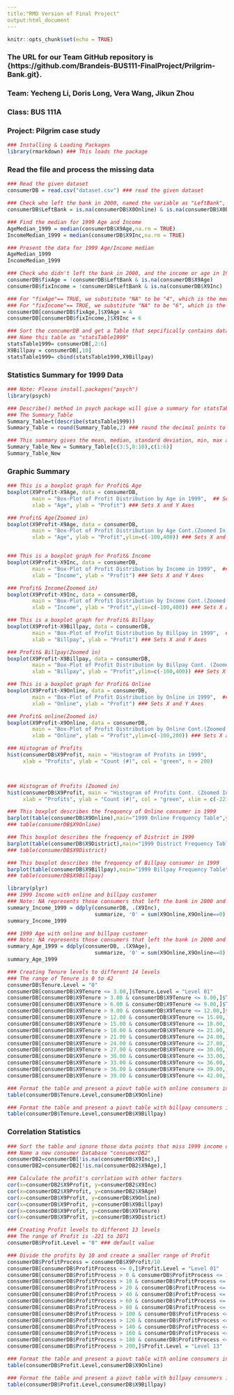 ```yaml
---
title:"RMD Version of Final Project" 
output:html_document
---
```



```r
knitr::opts_chunk$set(echo = TRUE)
```


### The URL for our Team GitHub repository is {https://github.com/Brandeis-BUS111-FinalProject/Prilgrim-Bank.git}.
### Team: Yecheng Li, Doris Long, Vera Wang, Jikun Zhou
### Class: BUS 111A
### Project: Pilgrim case study

```r
### Installing & Loading Packages
library(rmarkdown) ### This loads the package
```


### Read the file and process the missing data

```r

### Read the given dataset 
consumerDB = read.csv("dataset.csv") ### read the given dataset 

### Check who left the bank in 2000, named the variable as "LeftBank", which is "00"in X0Online and X0Billpay
consumerDB$LeftBank = is.na(consumerDB$X0Online) & is.na(consumerDB$X0Billpay)

### Find the median for 1999 Age and Income
AgeMedian_1999 = median(consumerDB$X9Age,na.rm = TRUE) 
IncomeMedian_1999 = median(consumerDB$X9Inc,na.rm = TRUE) 

### Present the data for 1999 Age/Income median
AgeMedian_1999
IncomeMedian_1999

### Check who didn't left the bank in 2000, and the income or age in 1999 were missing, we named the variable as "fixAge" and "fixIncome"
consumerDB$fixAge = !consumerDB$LeftBank & is.na(consumerDB$X9Age)
consumerDB$fixIncome = !consumerDB$LeftBank & is.na(consumerDB$X9Inc)

### For "fixAge"== TRUE, we substitute "NA" to be "4", which is the median
### For "fixIncome"== TRUE, we substitute "NA" to be "6", which is the median
consumerDB[consumerDB$fixAge,]$X9Age = 4
consumerDB[consumerDB$fixIncome,]$X9Inc = 6
```


```r
### Sort the concumerDB and get a Table that sepcifically contains data for 1999
### Name this table as "statsTable1999"
statsTable1999= consumerDB[,2:6]
X9Billpay = consumerDB[,10]
statsTable1999= cbind(statsTable1999,X9Billpay)
```


### Statistics Summary for 1999 Data
```r
### Note: Please install.packages("psych")
library(psych)

### Describe() method in psych package will give a summary for statsTable
### The Summary_Table 
Summary_Table=t(describe(statsTable1999))
Summary_Table = round(Summary_Table,2) ### round the decimal points to 2 digits

### This summary gives the mean, median, standard deviation, min, max and range for 1999 Profit, Age, Income, Online, Billpay, and Tenure
Summary_Table_New = Summary_Table[c(3:5,8:10),c(1:6)]
Summary_Table_New

```

### Graphic Summary
```r
### This is a boxplot graph for Profit& Age 
boxplot(X9Profit~X9Age, data = consumerDB, 
        main = "Box-Plot of Profit Distribution by Age in 1999",  ## Sets Title to Plot
        xlab = "Age", ylab = "Profit") ### Sets X and Y Axes 

### Profit& Age(Zoomed in)
boxplot(X9Profit~X9Age, data = consumerDB, 
        main = "Box-Plot of Profit Distribution by Age Cont.(Zoomed In) in 1999",  ## Sets Title to Plot
        xlab = "Age", ylab = "Profit",ylim=c(-100,400)) ### Sets X and Y Axes



```



```r
### This is a boxplot graph for Profit& Income  
boxplot(X9Profit~X9Inc, data = consumerDB, 
        main = "Box-Plot of Profit Distribution by Income in 1999",  ## Sets Title to Plot
        xlab = "Income", ylab = "Profit") ### Sets X and Y Axes 

### Profit& Income(Zoomed in)
boxplot(X9Profit~X9Inc, data = consumerDB, 
        main = "Box-Plot of Profit Distribution by Income Cont.(Zoomed In) in 1999",  ## Sets Title to Plot
        xlab = "Income", ylab = "Profit",ylim=c(-100,400)) ### Sets X and Y Axes


```


```r
### This is a boxplot graph for Profit& Billpay
boxplot(X9Profit~X9Billpay, data = consumerDB, 
        main = "Box-Plot of Profit Distribution by Billpay in 1999",  ## Sets Title to Plot
        xlab = "Billpay", ylab = "Profit") ### Sets X and Y Axes 

### Profit& Billpay(Zoomed in)
boxplot(X9Profit~X9Billpay, data = consumerDB, 
        main = "Box-Plot of Profit Distribution by Billpay Cont. (Zoomed In) in 1999",  ## Sets Title to Plot
        xlab = "Billpay", ylab = "Profit",ylim=c(-100,400)) ### Sets X and Y Axes

```


```r
### This is a boxplot graph for Profit& Online
boxplot(X9Profit~X9Online, data = consumerDB, 
        main = "Box-Plot of Profit Distribution by Online in 1999",  ## Sets Title to Plot
        xlab = "Online", ylab = "Profit") ### Sets X and Y Axes 

### Profit& online(Zoomed in)
boxplot(X9Profit~X9Online, data = consumerDB, 
        main = "Box-Plot of Profit Distribution by Online Cont.(Zoomed In) in 1999",  ## Sets Title to Plot
        xlab = "Online", ylab = "Profit",ylim=c(-100,200)) ### Sets X and Y Axes
```


```r

### Histogram of Profits
hist(consumerDB$X9Profit, main = "Histogram of Profits in 1999", 
     xlab = "Profits", ylab = "Count (#)", col = "green", n = 200)



### Histogram of Profits (Zoomed in)
hist(consumerDB$X9Profit, main = "Histogram of Profits Cont. (Zoomed In) in 1999", 
     xlab = "Profits", ylab = "Count (#)", col = "green", xlim = c(-221,400), n = 200)
```



```r
### This boxplot describes the frequency of Online consumer in 1999
barplot(table(consumerDB$X9Online),main="1999 Online Frequency Table",ylab = "Frequency#",col= "green")
### table(consumerDB$X9Online)

### This boxplot describes the frequency of District in 1999
barplot(table(consumerDB$X9District),main="1999 District Frequency Table",ylab = "Frequency#",col= "green")
### table(consumerDB$X9District)

### This boxplot describes the frequency of Billpay consumer in 1999
barplot(table(consumerDB$X9Billpay),main="1999 Billpay Frequency Table",ylab = "Frequency#",col= "green")
### table(consumerDB$X9Billpay)


```



```r
library(plyr)
### 1999 Income with online and billpay customer
### Note: NA represents those consumers that left the bank in 2000 and didn't have information in 1999 income
summary_Income_1999 = ddply(consumerDB, .(X9Inc), 
                            summarize, '0' = sum(X9Online,X9Online==0), '1' = sum(X9Online,X9Online==1))
summary_Income_1999
```


```r
### 1999 Age with online and billpay customer
### Note: NA represents those consumers that left the bank in 2000 and didn't have information in 1999 age
summary_Age_1999 = ddply(consumerDB, .(X9Age), 
                            summarize, '0' = sum(X9Online,X9Online==0), '1' = sum(X9Online,X9Online==1))
summary_Age_1999
```


```r
### Creating Tenure levels to different 14 levels
### The range of Tenure is 0 to 42
consumerDB$Tenure.Level = "0"
consumerDB[consumerDB$X9Tenure <= 3.00,]$Tenure.Level = "Level 01"
consumerDB[consumerDB$X9Tenure > 3.00 & consumerDB$X9Tenure <= 6.00,]$Tenure.Level = "Level 02"
consumerDB[consumerDB$X9Tenure > 6.00 & consumerDB$X9Tenure <= 9.00,]$Tenure.Level = "Level 03"
consumerDB[consumerDB$X9Tenure > 9.00 & consumerDB$X9Tenure <= 12.00,]$Tenure.Level = "Level 04"
consumerDB[consumerDB$X9Tenure > 12.00 & consumerDB$X9Tenure <= 15.00,]$Tenure.Level = "Level 05"
consumerDB[consumerDB$X9Tenure > 15.00 & consumerDB$X9Tenure <= 18.00,]$Tenure.Level = "Level 06"
consumerDB[consumerDB$X9Tenure > 18.00 & consumerDB$X9Tenure <= 21.00,]$Tenure.Level = "Level 07"
consumerDB[consumerDB$X9Tenure > 21.00 & consumerDB$X9Tenure <= 24.00,]$Tenure.Level = "Level 08"
consumerDB[consumerDB$X9Tenure > 24.00 & consumerDB$X9Tenure <= 27.00,]$Tenure.Level = "Level 09"
consumerDB[consumerDB$X9Tenure > 27.00 & consumerDB$X9Tenure <= 30.00,]$Tenure.Level = "Level 10"
consumerDB[consumerDB$X9Tenure > 30.00 & consumerDB$X9Tenure <= 33.00,]$Tenure.Level = "Level 11"
consumerDB[consumerDB$X9Tenure > 33.00 & consumerDB$X9Tenure <= 36.00,]$Tenure.Level = "Level 12"
consumerDB[consumerDB$X9Tenure > 36.00 & consumerDB$X9Tenure <= 39.00,]$Tenure.Level = "Level 13"
consumerDB[consumerDB$X9Tenure > 39.00 & consumerDB$X9Tenure <= 42.00,]$Tenure.Level = "Level 14"

### Format the table and present a piovt table with online consumers in different tenure levels
table(consumerDB$Tenure.Level,consumerDB$X9Online)

### Format the table and present a piovt table with billpay consumers in different tenure levels
table(consumerDB$Tenure.Level,consumerDB$X9Billpay)

```


### Correlation Statistics
```r
### Sort the table and ignore those data points that miss 1999 income or age value
### Name a new consumer Database "consumerDB2"
consumerDB2=consumerDB[!is.na(consumerDB$X9Inc),]
consumerDB2=consumerDB2[!is.na(consumerDB2$X9Age),]

### Calculate the profit's corrlation with other factors 
cor(x=consumerDB2$X9Profit, y=consumerDB2$X9Inc)
cor(x=consumerDB2$X9Profit, y=consumerDB2$X9Age)
cor(x=consumerDB$X9Profit, y=consumerDB$X9Online)
cor(x=consumerDB$X9Profit, y=consumerDB$X9Billpay)
cor(x=consumerDB$X9Profit, y=consumerDB$X9Tenure)
cor(x=consumerDB$X9Profit, y=consumerDB$X9District)

```


```r
### Creating Profit levels to different 13 levels
### The range of Profit is -221 to 2071
consumerDB$Profit.Level = "0" ### default value

### Divide the profits by 10 and create a smaller range of Profit
consumerDB$ProfitProcess = consumerDB$X9Profit/10
consumerDB[consumerDB$ProfitProcess <= 0,]$Profit.Level = "Level 01"
consumerDB[consumerDB$ProfitProcess > 0 & consumerDB$ProfitProcess <= 10,]$Profit.Level = "Level 02"
consumerDB[consumerDB$ProfitProcess > 10 & consumerDB$ProfitProcess <= 20,]$Profit.Level = "Level 03"
consumerDB[consumerDB$ProfitProcess > 20 & consumerDB$ProfitProcess <= 40,]$Profit.Level = "Level 04"
consumerDB[consumerDB$ProfitProcess > 40 & consumerDB$ProfitProcess <= 60,]$Profit.Level = "Level 05"
consumerDB[consumerDB$ProfitProcess > 60 & consumerDB$ProfitProcess <= 80,]$Profit.Level = "Level 06"
consumerDB[consumerDB$ProfitProcess > 80 & consumerDB$ProfitProcess <= 100,]$Profit.Level = "Level 07"
consumerDB[consumerDB$ProfitProcess > 100 & consumerDB$ProfitProcess <= 120,]$Profit.Level = "Level 08"
consumerDB[consumerDB$ProfitProcess > 120 & consumerDB$ProfitProcess <= 140,]$Profit.Level = "Level 09"
consumerDB[consumerDB$ProfitProcess > 140 & consumerDB$ProfitProcess <= 160,]$Profit.Level = "Level 10"
consumerDB[consumerDB$ProfitProcess > 160 & consumerDB$ProfitProcess <= 180,]$Profit.Level = "Level 11"
consumerDB[consumerDB$ProfitProcess > 180 & consumerDB$ProfitProcess <= 200,]$Profit.Level = "Level 12"
consumerDB[consumerDB$ProfitProcess > 200,]$Profit.Level = "Level 13"

### Format the table and present a piovt table with online consumers in different profit levels
table(consumerDB$Profit.Level,consumerDB$X9Online)

### Format the table and present a piovt table with billpay consumers in different profit levels
table(consumerDB$Profit.Level,consumerDB$X9Billpay)


```



